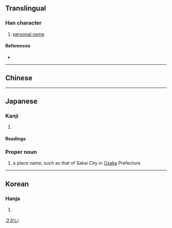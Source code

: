 {{also|界}}
{{character info/new}}
==Translingual==

===Han character===
{{Han char|rn=32|rad=土|as=09|sn=12|four=|canj=GWOL|ids=⿰土界}}

# [[personal name]]

====References====
* {{Han ref|kx=0234.190|dkj=05289|dj=0472.100|hdz=10463.080|uh=583A|ud=22586}}

----

==Chinese==
{{zh-see|界|v}}

----

==Japanese==

===Kanji===
{{ja-kanji|grade=|rs=土09}}

# {{rfdef|ja|sort=土09}}

====Readings====
{{ja-readings
|goon=け
|kanon=かい
|kun=さかい-
}}

===Proper noun===
{{ja-pos|さかい|proper}}

# a place name, such as that of Sakai City in [[Osaka]] Prefecture

[[Category:ja:Cities|さかい]]

----

==Korean==

===Hanja===
{{ko-hanja|hangeul=계|rv=gye|mr=kye}}

# {{rfdef|ko|sort=土09}}